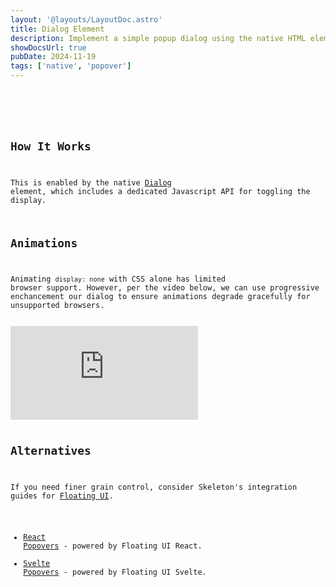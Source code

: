 ```yaml
---
layout: '@layouts/LayoutDoc.astro'
title: Dialog Element
description: Implement a simple popup dialog using the native HTML element.
showDocsUrl: true
pubDate: 2024-11-19
tags: ['native', 'popover']
---
```




<Preview client:visible>
	<Fragment slot="preview">
		<Example />
	</Fragment>
	<Fragment slot="code">
		<Code code={ExampleRaw} lang="astro" />
	</Fragment>
</Preview>

## How It Works

This is enabled by the native [Dialog](https://developer.mozilla.org/en-US/docs/Web/HTML/Element/dialog) element, which includes a dedicated Javascript API for toggling the display.

## Animations

Animating `display: none` with CSS alone has limited browser support. However, per the video below, we can use progressive enchancement our dialog to ensure animations degrade gracefully for unsupported browsers.

<iframe class="w-full aspect-video" src="https://www.youtube.com/embed/vmDEHAzj2XE?si=GTYFY9dk013lL0Y3" title="YouTube video player" frameborder="0" allow="accelerometer; autoplay; clipboard-write; encrypted-media; gyroscope; picture-in-picture; web-share" referrerpolicy="strict-origin-when-cross-origin" allowfullscreen></iframe>

## Alternatives

If you need finer grain control, consider Skeleton's integration guides for [Floating UI](https://floating-ui.com/).

- [React Popovers](http://localhost:4321/docs/integrations/popover/react) - powered by Floating UI React.
- [Svelte Popovers](http://localhost:4321/docs/integrations/popover/svelte) - powered by Floating UI Svelte.
